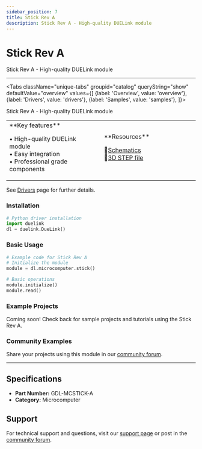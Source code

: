 ```yaml
---
sidebar_position: 7
title: Stick Rev A
description: Stick Rev A - High-quality DUELink module
---
```



# Stick Rev A

<ProductImageSelector 
  partNumber="mcstick-a"
  productName="Stick Rev A"
/>

Stick Rev A - High-quality DUELink module

---

<Tabs className="unique-tabs" groupid="catalog" queryString="show" defaultValue="overview"
  values={[
    {label: 'Overview', value: 'overview'},
    {label: 'Drivers', value: 'drivers'},
    {label: 'Samples', value: 'samples'},
  ]}>

<TabItem value="overview">

Stick Rev A - High-quality DUELink module

<table><td width='50%'>
**Key features**

• High-quality DUELink module<br/>
• Easy integration<br/>
• Professional grade components<br/>

</td><td width='50%'>
**Resources**
 
📄[Schematics](/static/sch/mcstick-a.pdf)<br/>
🔩[3D STEP file](/static/3d/MCSTICK-A.step)<br/>

</td></table>

</TabItem>

<TabItem value="drivers">

See [Drivers](../../engine/drivers) page for further details.

### Installation

```python
# Python driver installation
import duelink
dl = duelink.DueLink()
```

### Basic Usage

```python
# Example code for Stick Rev A
# Initialize the module
module = dl.microcomputer.stick()

# Basic operations
module.initialize()
module.read()
```

</TabItem>

<TabItem value="samples">

### Example Projects

Coming soon! Check back for sample projects and tutorials using the Stick Rev A.

### Community Examples

Share your projects using this module in our [community forum](https://forums.ghielectronics.com).

</TabItem>

</Tabs>

---

## Specifications

- **Part Number:** GDL-MCSTICK-A
- **Category:** Microcomputer

## Support

For technical support and questions, visit our [support page](../../support) or post in the [community forum](https://forums.ghielectronics.com).
